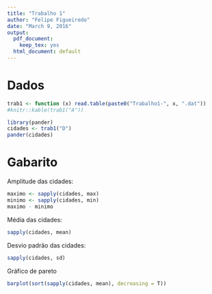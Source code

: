 ```yaml
---
title: "Trabalho 1"
author: "Felipe Figueiredo"
date: "March 9, 2016"
output:
  pdf_document:
    keep_tex: yes
  html_document: default
---
```






# Dados

```r
trab1 <- function (x) read.table(paste0("Trabalho1-", x, ".dat"))
#knitr::kable(trab1("A"))

library(pander)
cidades <- trab1("D")
pander(cidades)
```


# Gabarito


Amplitude das cidades:

```r
maximo <- sapply(cidades, max)
minimo <- sapply(cidades, min)
maximo - minimo
```

Média das cidades:

```r
sapply(cidades, mean)

```

Desvio padrão das cidades:

```r
sapply(cidades, sd)
```

Gráfico de pareto

```r
barplot(sort(sapply(cidades, mean), decreasing = T))
```
